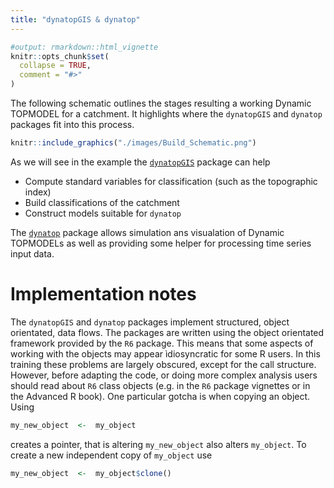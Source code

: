 ```yaml
---
title: "dynatopGIS & dynatop"
---
```


```r
#output: rmarkdown::html_vignette
knitr::opts_chunk$set(
  collapse = TRUE,
  comment = "#>"
)
```

The following schematic outlines the stages resulting a working Dynamic
TOPMODEL for a catchment. It highlights where the `dynatopGIS` and `dynatop`
packages fit into this process. 

```r
knitr::include_graphics("./images/Build_Schematic.png")
```

As we will see in the example the [`dynatopGIS`](https://waternumbers.github.io/dynatopGIS/index.html) package can help

- Compute standard variables for classification (such as the topographic
  index)
- Build classifications of the catchment
- Construct models suitable for `dynatop`

The [`dynatop`](https://waternumbers.github.io/dynatop/index.html) package allows simulation ans visualation of Dynamic TOPMODELs as well as
providing some helper for processing time series input data.


# Implementation notes

The `dynatopGIS` and `dynatop` packages implement structured, object orientated, data
flows. The packages are written using the object orientated framework
provided by the `R6` package. This means that some aspects of working with the
objects may appear ìdiosyncratic for some R users. In this training these problems are largely obscured, except for the
call structure. However, before adapting the code, or doing more complex analysis
users should read about `R6` class objects (e.g. in the `R6` package vignettes
or in the Advanced R book). One particular gotcha is when copying an object. Using

```r
my_new_object  <-  my_object
```

creates a pointer, that is altering `my_new_object` also alters
`my_object`. To create a new independent copy of `my_object` use

```r
my_new_object  <-  my_object$clone()
```
